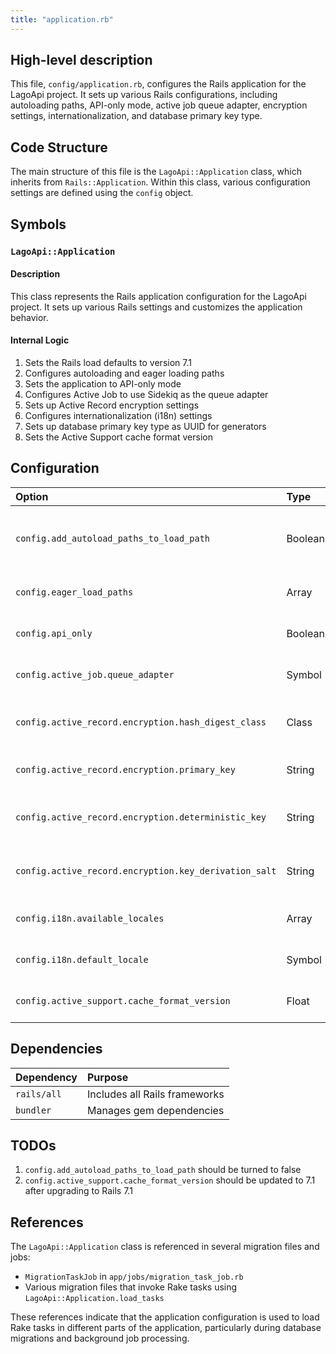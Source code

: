 ```yaml
---
title: "application.rb"
---
```


## High-level description
This file, `config/application.rb`, configures the Rails application for the LagoApi project. It sets up various Rails configurations, including autoloading paths, API-only mode, active job queue adapter, encryption settings, internationalization, and database primary key type.

## Code Structure
The main structure of this file is the `LagoApi::Application` class, which inherits from `Rails::Application`. Within this class, various configuration settings are defined using the `config` object.

## Symbols

### `LagoApi::Application`
#### Description
This class represents the Rails application configuration for the LagoApi project. It sets up various Rails settings and customizes the application behavior.

#### Internal Logic
1. Sets the Rails load defaults to version 7.1
2. Configures autoloading and eager loading paths
3. Sets the application to API-only mode
4. Configures Active Job to use Sidekiq as the queue adapter
5. Sets up Active Record encryption settings
6. Configures internationalization (i18n) settings
7. Sets up database primary key type as UUID for generators
8. Sets the Active Support cache format version

## Configuration
| Option | Type | Default | Description |
|:-------|:-----|:--------|:------------|
| `config.add_autoload_paths_to_load_path` | Boolean | `true` | Adds autoload paths to the load path (marked as TODO to be turned to false) |
| `config.eager_load_paths` | Array | Various paths | Specifies additional paths for eager loading |
| `config.api_only` | Boolean | `true` | Sets the application to API-only mode |
| `config.active_job.queue_adapter` | Symbol | `:sidekiq` | Sets Sidekiq as the queue adapter for Active Job |
| `config.active_record.encryption.hash_digest_class` | Class | `OpenSSL::Digest::SHA1` | Sets the hash digest class for Active Record encryption |
| `config.active_record.encryption.primary_key` | String | `ENV['ENCRYPTION_PRIMARY_KEY']` | Sets the primary key for Active Record encryption |
| `config.active_record.encryption.deterministic_key` | String | `ENV['ENCRYPTION_DETERMINISTIC_KEY']` | Sets the deterministic key for Active Record encryption |
| `config.active_record.encryption.key_derivation_salt` | String | `ENV['ENCRYPTION_KEY_DERIVATION_SALT']` | Sets the key derivation salt for Active Record encryption |
| `config.i18n.available_locales` | Array | `%i[en fr nb de it es sv]` | Sets available locales for internationalization |
| `config.i18n.default_locale` | Symbol | `:en` | Sets the default locale for internationalization |
| `config.active_support.cache_format_version` | Float | `7.0` | Sets the cache format version for Active Support |

## Dependencies
| Dependency | Purpose |
|:-----------|:--------|
| `rails/all` | Includes all Rails frameworks |
| `bundler` | Manages gem dependencies |

## TODOs
1. `config.add_autoload_paths_to_load_path` should be turned to false
2. `config.active_support.cache_format_version` should be updated to 7.1 after upgrading to Rails 7.1

## References
The `LagoApi::Application` class is referenced in several migration files and jobs:
- `MigrationTaskJob` in `app/jobs/migration_task_job.rb`
- Various migration files that invoke Rake tasks using `LagoApi::Application.load_tasks`

These references indicate that the application configuration is used to load Rake tasks in different parts of the application, particularly during database migrations and background job processing.